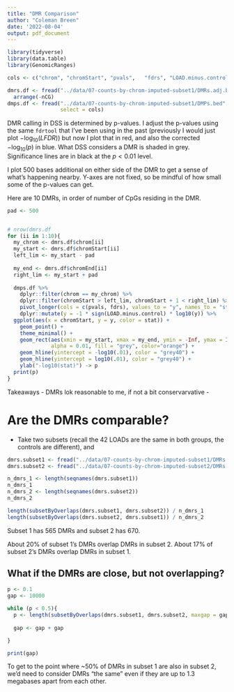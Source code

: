 ```yaml
---
title: "DMR Comparison"
author: "Coleman Breen"
date: '2022-08-04'
output: pdf_document
---
```



```r
library(tidyverse)
library(data.table)
library(GenomicRanges)
```

```r

cols <- c("chrom", "chromStart", "pvals",	"fdrs", "LOAD.minus.control")

dmrs.df <- fread("../data/07-counts-by-chrom-imputed-subset1/DMRs.adj.bed") %>% 
  arrange(-nCG)
dmps.df <- fread("../data/07-counts-by-chrom-imputed-subset1/DMPs.bed", 
                 select = cols)
```

DMR calling in DSS is determined by p-values. I adjust the p-values using the same `fdrtool` that I've been using in the past (previously I would just plot $-\log_{10}(LFDR)$) but now I plot that in red, and also the corrected $-\log_{10}(p)$ in blue. What DSS considers a DMR is shaded in grey. Significance lines are in black at the $p < 0.01$ level.

I plot 500 bases additional on either side of the DMR to get a sense of what's happening nearby. Y-axes are not fixed, so be mindful of how small some of the p-values can get.

Here are 10 DMRs, in order of number of CpGs residing in the DMR. 

```r

pad <- 500


# nrow(dmrs.df
for (ii in 1:10){
  my_chrom <- dmrs.df$chrom[ii]
  my_start <- dmrs.df$chromStart[ii] 
  left_lim <- my_start - pad
  
  my_end <- dmrs.df$chromEnd[ii] 
  right_lim <- my_start + pad
  
  dmps.df %>% 
    dplyr::filter(chrom == my_chrom) %>% 
    dplyr::filter(chromStart > left_lim, chromStart + 1 < right_lim) %>% 
    pivot_longer(cols = c(pvals, fdrs), values_to = "y", names_to = "stat") %>% 
    dplyr::mutate(y = -1 * sign(LOAD.minus.control) * log10(y)) %>% 
  ggplot(aes(x = chromStart, y = y, color = stat)) +
    geom_point() +
    theme_minimal() +
    geom_rect(aes(xmin = my_start, xmax = my_end, ymin = -Inf, ymax = Inf),
              alpha = 0.01, fill = "grey", color="orange") +
    geom_hline(yintercept = -log10(.01), color = "grey40") +
    geom_hline(yintercept = log10(.01), color = "grey40") +
    ylab("-log10(stat)") -> p
  print(p)
}

```

Takeaways
- DMRs lok reasonable to me, if not a bit conservarvative 
- 

# Are the DMRs comparable?

- Take two subsets (recall the 42 LOADs are the same in both groups, the controls are different), and 

```r
dmrs.subset1 <- fread("../data/07-counts-by-chrom-imputed-subset1/DMRs.adj.bed") %>% makeGRangesFromDataFrame()
dmrs.subset2 <- fread("../data/07-counts-by-chrom-imputed-subset2/DMRs.adj.bed")%>% makeGRangesFromDataFrame()
```

```r

n_dmrs_1 <- length(seqnames(dmrs.subset1))
n_dmrs_1
n_dmrs_2 <- length(seqnames(dmrs.subset2))
n_dmrs_2

length(subsetByOverlaps(dmrs.subset1, dmrs.subset2)) / n_dmrs_1
length(subsetByOverlaps(dmrs.subset2, dmrs.subset1)) / n_dmrs_2

```
Subset 1 has 565 DMRs and subset 2 has 670.

About 20% of subset 1's DMRs overlap DMRs in subset 2.
About 17% of subset 2's DMRs overlap DMRs in subset 1.

## What if the DMRs are close, but not overlapping?

```r
p <- 0.1
gap <- 10000

while (p < 0.5){
  p <- length(subsetByOverlaps(dmrs.subset1, dmrs.subset2, maxgap = gap)) / n_dmrs_1
  
  gap <- gap + gap

}

print(gap)
```

To get to the point where ~50% of DMRs in subset 1 are also in subset 2, we'd need to consider DMRs "the same" even if they are up to 1.3 megabases apart from each other.
